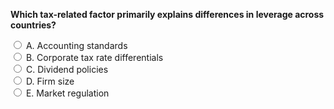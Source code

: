 ::: {.question-block}

<form onsubmit="event.preventDefault(); checkAnswer('module8_mcq_q47')" data-correct-answer="B">
<strong style="display: block;">Which tax-related factor primarily explains differences in leverage across countries?</strong>

<label><input type="radio" name="module8_mcq_q47" value="A"> A. Accounting standards</label><br>
<label><input type="radio" name="module8_mcq_q47" value="B"> B. Corporate tax rate differentials</label><br>
<label><input type="radio" name="module8_mcq_q47" value="C"> C. Dividend policies</label><br>
<label><input type="radio" name="module8_mcq_q47" value="D"> D. Firm size</label><br>
<label><input type="radio" name="module8_mcq_q47" value="E"> E. Market regulation</label><br>
</form>

<div id="feedback-module8_mcq_q47" class="feedback" data-status="" style="display:none;">
✅ Correct: B. Cross-country differences in corporate tax rates lead to different incentives to use debt.
</div>

:::
